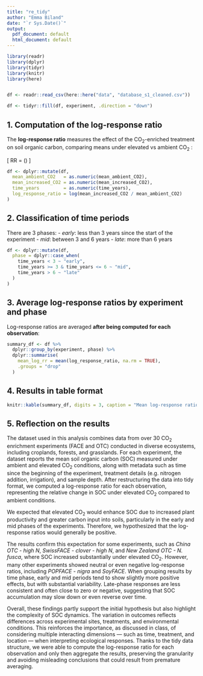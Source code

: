 ---
title: "re_tidy"
author: "Emma Biland"
date: "`r Sys.Date()`"
output:
  pdf_document: default
  html_document: default
---

```{r setup, include=FALSE}
library(readr)
library(dplyr)
library(tidyr)
library(knitr)
library(here)


df <- readr::read_csv(here::here("data", "database_s1_cleaned.csv"))

df <- tidyr::fill(df, experiment, .direction = "down")
```

## 1. Computation of the log-response ratio

The **log-response ratio** measures the effect of the CO$_2$-enriched treatment on soil organic carbon, comparing means under elevated vs ambient CO$_2$ :

\[
RR = \ln\left(\frac{\text{mean\_increased\_CO$_2$}}{\text{mean\_ambient\_CO$_2$}}\right)
\]

```{r log-ratio}
df <- dplyr::mutate(df,
  mean_ambient_CO2   = as.numeric(mean_ambient_CO2),
  mean_increased_CO2 = as.numeric(mean_increased_CO2),
  time_years         = as.numeric(time_years),
  log_response_ratio = log(mean_increased_CO2 / mean_ambient_CO2)
)
```

## 2. Classification of time periods

There are 3 phases:
- *early*: less than 3 years since the start of the experiment
- *mid*: between 3 and 6 years
- *late*: more than 6 years

```{r phases}
df <- dplyr::mutate(df,
  phase = dplyr::case_when(
    time_years < 3 ~ "early",
    time_years >= 3 & time_years <= 6 ~ "mid",
    time_years > 6 ~ "late"
  )
)
```

## 3. Average log-response ratios by experiment and phase

Log-response ratios are averaged **after being computed for each observation**:

```{r aggregation}
summary_df <- df %>%
  dplyr::group_by(experiment, phase) %>%
  dplyr::summarise(
    mean_log_rr = mean(log_response_ratio, na.rm = TRUE),
    .groups = "drop"
  )
```

## 4. Results in table format

```{r table}
knitr::kable(summary_df, digits = 3, caption = "Mean log-response ratio by experiment and phase")
```
## 5. Reflection on the results

The dataset used in this analysis combines data from over 30 CO$_2$ enrichment experiments (FACE and OTC) conducted in diverse ecosystems, including croplands, forests, and grasslands. For each experiment, the dataset reports the mean soil organic carbon (SOC) measured under ambient and elevated CO$_2$ conditions, along with metadata such as time since the beginning of the experiment, treatment details (e.g. nitrogen addition, irrigation), and sample depth. After restructuring the data into tidy format, we computed a log-response ratio for each observation, representing the relative change in SOC under elevated CO$_2$ compared to ambient conditions.

We expected that elevated CO$_2$ would enhance SOC due to increased plant productivity and greater carbon input into soils, particularly in the early and mid phases of the experiments. Therefore, we hypothesized that the log-response ratios would generally be positive.

The results confirm this expectation for some experiments, such as *China OTC - high N*, *SwissFACE - clover - high N*, and *New Zealand OTC - N. fusca*, where SOC increased substantially under elevated CO$_2$. However, many other experiments showed neutral or even negative log-response ratios, including *POPFACE - nigra* and *SoyFACE*. When grouping results by time phase, early and mid periods tend to show slightly more positive effects, but with substantial variability. Late-phase responses are less consistent and often close to zero or negative, suggesting that SOC accumulation may slow down or even reverse over time.

Overall, these findings partly support the initial hypothesis but also highlight the complexity of SOC dynamics. The variation in outcomes reflects differences across experimental sites, treatments, and environmental conditions. This reinforces the importance, as discussed in class, of considering multiple interacting dimensions — such as time, treatment, and location — when interpreting ecological responses. Thanks to the tidy data structure, we were able to compute the log-response ratio for each observation and only then aggregate the results, preserving the granularity and avoiding misleading conclusions that could result from premature averaging.
